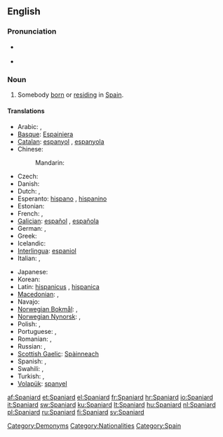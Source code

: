 ==English==

===Pronunciation===
* {{a|UK}} {{IPA|/ˈspæn.iː.ə(ɹ)d/|/ˈspæn.jə(ɹ)d/}}
* {{audio|en-us-Spaniard.ogg|Audio (US)}}

===Noun===
{{en-noun}}

# Somebody [[born]] or [[reside|residing]] in [[Spain]].

====Translations====
{{trans-top|somebody from Spain}}
* Arabic: {{t|ar|إسباني|m|tr='isbaaniy|sc=Arab}}, {{t|ar|إسبانية|f|tr='isbaníyya|sc=Arab}}
* [[Basque]]: [[Espainiera]]
* [[Catalan]]: [[espanyol]] {{m}}, [[espanyola]] {{f}}
* Chinese:
*: Mandarin: {{t-|cmn|西班牙人|tr=Xībānyárén|sc=Hani}}
* Czech: {{t-|cs|Španěl|m}}
* Danish: {{t+|da|spanier}}
* Dutch: {{t+|nl|Spanjaard|m}}, {{t+|nl|Spaanse|f}}
* Esperanto: [[hispano]] {{m}}, [[hispanino]] {{f}}
* Estonian: {{t-|et|hispaanlane}}
* French: {{t+|fr|espagnol|m}}, {{t+|fr|espagnole|f}}
* [[Galician]]: [[español]] {{m}}, [[española]] {{f}}
* German: {{t+|de|Spanier|m}}, {{t+|de|Spanierin|f}}
* Greek: {{t+|el|Ισπανός|m}}
* Icelandic: {{t|is|Spánverji|m}}
* [[Interlingua]]: [[espaniol]]
* Italian: {{t+|it|spagnolo|m}}, {{t+|it|spagnola|f}}
{{trans-mid}}
* Japanese: {{t|ja|スペイン人|tr=Supein-jin|sc=Jpan}}
* Korean: {{t|ko|스페인 사람|tr=Seupein saram|sc=Kore}}
* Latin: [[hispanicus]] {{m}}, [[hispanica]] {{f}}
* [[Macedonian]]: {{t|mk|Шпанец|m|tr=Špánec}},  {{t|mk|Шпанка|f|tr=Špánka}}
* Navajo: {{tø|nv|Dibé diníí dinéʼiʼ}}
* [[Norwegian Bokmål]]: {{t+|no|spanjol|m}},  {{t-|no|spanier}}
* [[Norwegian Nynorsk]]: {{t+|nn|spanjol|m|xs=Norwegian Nynorsk}},  {{t+|nn|spaniar|xs=Norwegian Nynorsk}}
* Polish: {{t+|pl|Hiszpan|m}}, {{t+|pl|Hiszpanka|f}}
* Portuguese: {{t+|pt|espanhol|m}}, {{t+|pt|espanhola|f}}
* Romanian: {{t+|ro|spaniol|m}}, {{t+|ro|spaniolă|f}}
* Russian: {{t|ru|испанец|m|tr=ispánec|sc=Cyrl}}, {{t|ru|испанка|f|tr=ispánka|sc=Cyrl}}
* [[Scottish Gaelic]]: [[Spàinneach]] {{m}}
* Spanish: {{t+|es|español|m}}, {{t-|es|española|f}}
* Swahili: {{t|sw|Mhispania}}, {{t|sw|Mspanya}}
* Turkish: {{t+|tr|İspanyol}}, {{t-|tr|İspanyalı}}
* [[Volapük]]: [[spanyel]]
{{trans-bottom}}

[[Category:Demonyms]]
[[Category:Nationalities]]
[[Category:Spain]]

[[af:Spaniard]]
[[et:Spaniard]]
[[el:Spaniard]]
[[fr:Spaniard]]
[[hr:Spaniard]]
[[io:Spaniard]]
[[it:Spaniard]]
[[sw:Spaniard]]
[[ku:Spaniard]]
[[lt:Spaniard]]
[[hu:Spaniard]]
[[nl:Spaniard]]
[[pl:Spaniard]]
[[ru:Spaniard]]
[[fi:Spaniard]]
[[sv:Spaniard]]